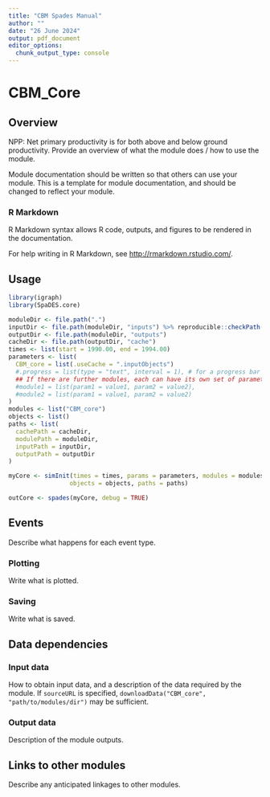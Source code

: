 ---
title: "CBM Spades Manual"
author: ""
date: "26 June 2024"
output: pdf_document
editor_options: 
  chunk_output_type: console
---
# CBM_Core

## Overview

NPP: Net primary productivity is for both above and below ground productivity. Provide an overview of what the module does / how to use the module.

Module documentation should be written so that others can use your module. This is a template for module documentation, and should be changed to reflect your module.

### R Markdown

R Markdown syntax allows R code, outputs, and figures to be rendered in the documentation.

For help writing in R Markdown, see <http://rmarkdown.rstudio.com/>.

## Usage

```{r module_core_usage, eval=FALSE}
library(igraph)
library(SpaDES.core)

moduleDir <- file.path(".")
inputDir <- file.path(moduleDir, "inputs") %>% reproducible::checkPath(create = TRUE)
outputDir <- file.path(moduleDir, "outputs")
cacheDir <- file.path(outputDir, "cache")
times <- list(start = 1990.00, end = 1994.00)
parameters <- list(
  CBM_core = list(.useCache = ".inputObjects")
  #.progress = list(type = "text", interval = 1), # for a progress bar
  ## If there are further modules, each can have its own set of parameters:
  #module1 = list(param1 = value1, param2 = value2),
  #module2 = list(param1 = value1, param2 = value2)
)
modules <- list("CBM_core")
objects <- list()
paths <- list(
  cachePath = cacheDir,
  modulePath = moduleDir,
  inputPath = inputDir,
  outputPath = outputDir
)

myCore <- simInit(times = times, params = parameters, modules = modules,
                 objects = objects, paths = paths)

outCore <- spades(myCore, debug = TRUE)
```

## Events

Describe what happens for each event type.

### Plotting

Write what is plotted.

### Saving

Write what is saved.

## Data dependencies

### Input data

How to obtain input data, and a description of the data required by the module. If `sourceURL` is specified, `downloadData("CBM_core", "path/to/modules/dir")` may be sufficient.

### Output data

Description of the module outputs.

## Links to other modules

Describe any anticipated linkages to other modules.
